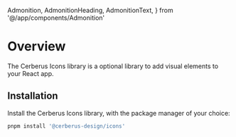   Admonition,
  AdmonitionHeading,
  AdmonitionText,
} from '@/app/components/Admonition'

# Overview

The Cerberus Icons library is a optional library to add visual elements to your React app.

## Installation

Install the Cerberus Icons library, with the package manager of your choice:

```bash
pnpm install '@cerberus-design/icons'
```
